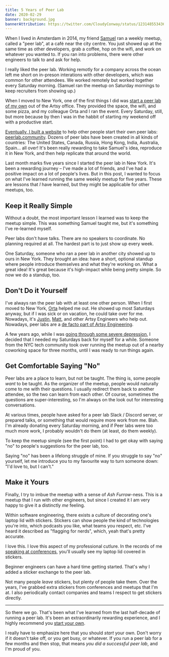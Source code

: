 ```yaml
---
title: 5 Years of Peer Lab
date: 2020-02-29
banner: background.jpg
bannerAttribution: https://twitter.com/CloudyConway/status/1231485534368866304
---
```


When I lived in Amsterdam in 2014, my friend [Samuel](https://twitter.com/samuelgoodwin) ran a weekly meetup, called a "peer lab", at a café near the city centre. You just showed up at the same time as other developers, grab a coffee, hop on the wifi, and work on whatever you wanted to. If you ran into problems, there were other engineers to talk to and ask for help.

I really liked the peer lab. Working remotly for a company across the ocean left me short on in-preson interations with other developers, which was common for other attendees. We worked remotely but worked together every Saturday morning. (Samuel ran the meetup on Saturday mornings to keep recruiters from showing up.)

When I moved to New York, one of the first things I did was [start a peer lab of my own](https://artsy.github.io/blog/2015/08/10/peer-lab/) out of the Artsy office. They provided the space, the wifi, and some pizza, and my colleague Orta and I ran the event. Every Saturday, still, but more because by then I was in the habbit of starting my weekend off with a productive start.

[Eventually, I built a website](https://ashfurrow.com/blog/building-static-sites-with-middleman/) to help other people start their own peer labs: [peerlab.community](https://peerlab.community). Dozens of peer labs have been created in all kinds of countries: The United States, Canada, Russia, Hong Kong, India, Australia, Spain... all over! It's been really rewarding to take Samuel's idea, reproduce it in New York, and then help replicate that around the world.

<Tweet tweetID="573250256630124545" />

Last month marks five years since I started the peer lab in New York. It's been a rewarding journey – I've made a lot of friends, and I've had a positive impact on a lot of people's lives. But in this post, I wanted to focus on what I've learned running the same weekly meetup for five years. These are lessons that _I_ have learned, but they might be applicable for other meetups, too.

## Keep it Really Simple

Without a doubt, the most important lesson I learned was to keep the meetup simple. This was something Samuel taught me, but it's something I've re-learned myself.

Peer labs don't have talks. There are no speakers to coordinate. No planning required at all. The hardest part is to just show up every week.

One Saturday, someone who ran a peer lab in another city showed up to ours in New York. They brought an idea: have a short, optional standup where people introduce themselves and what they're working on. What a great idea! It's great because it's high-impact while being pretty simple. So now we do a standup, too.

## Don't Do it Yourself

I've always ran the peer lab with at least one other person. When I first moved to New York, [Orta](https://twitter.com/orta) helped me out. He showed up most Saturdays anyway, but if I was sick or on vacation, he could take over for me. Nowadays, it's [Justin](https://twitter.com/zephraph), [Matt](https://twitter.com/pinadoleada), and other Artsy Engineers who help out. Nowadays, peer labs are a [de facto part of Artsy Engineering](https://github.com/artsy/README/blob/master/events/peer-labs.md).

A few years ago, while I was [going through some severe depression](/blog/update-on-medication-changes/), I decided that I needed my Saturdays back for myself for a while. Someone from the NYC tech community took over running the meetup out of a nearby coworking space for three months, until I was ready to run things again.

## Get Comfortable Saying "No"

Peer labs are a place to learn, but not be taught. The thing is, some people _want_ to be taught. As the organizer of the meetup, people would naturally come to me with their questions. I usually redirect them back to another attendee, so the two can learn from each other. Of course, sometimes the questions are super-interesting, so I'm always on the look out for interesting conversations.

At various times, people have asked for a peer lab Slack / Discord server, or prepared talks, or something that would require more work from me. Blah. I'm already donating every Saturday morning, and if Peer labs were too much more work, I probably wouldn't do them (at least, do them weekly).

To keep the meetup simple (see the first point) I had to get okay with saying "no" to people's suggestions for the peer lab, too.

Saying "no" has been a lifelong struggle of mine. If you struggle to say "no" yourself, let me introduce you to my favourite way to turn someone down: "I'd love to, but I can't."

## Make it Yours

Finally, I try to imbue the meetup with a sense of _Ash Furrow_-ness. This is a meetup that I run with other engineers, but since I created it I am very happy to give it a distinctly _me_ feeling.

<Tweet tweetID="863400007642337281" />

Within software engineering, there exists a culture of decorating one's laptop lid with stickers. Stickers can show people the kind of technologies you're into, which podcasts you like, what teams you respect, etc. I've heard it described as "flagging for nerds", which, yeah that's pretty accurate.

I love this. I love this aspect of my professional cutlure. In the records of me [speaking at conferences](/speaking), you'll usually see my laptop lid covered in stickers.

Beginner engineers can have a hard time getting started. That's why I added a sticker exchange to the peer lab.

<Tweet tweetID="1188889050423402498" />

Not many people _leave_ stickers, but plenty of people take them. Over the years, I've grabbed extra stickers from conferences and meetups that I'm at. I also periodically contact companies and teams I respect to get stickers directly.

<Tweet tweetID="980089002769440768" />

---

So there we go. That's been what I've learned from the last half-decade of running a peer lab. It's been an extraordinarily rewarding experience, and I highly recommend you [start your own](https://peerlab.community/start/).

I really have to emphasize here that you should _start_ your own. Don't worry if it doesn't take off, or you get busy, or whatever. If you run a peer lab for a few months and then stop, that means _you did a successful peer lab_, and I'm proud of you.

